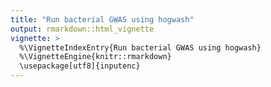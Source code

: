 ```yaml
---
title: "Run bacterial GWAS using hogwash"
output: rmarkdown::html_vignette
vignette: >
  %\VignetteIndexEntry{Run bacterial GWAS using hogwash}
  %\VignetteEngine{knitr::rmarkdown}
  \usepackage[utf8]{inputenc}
---
```

